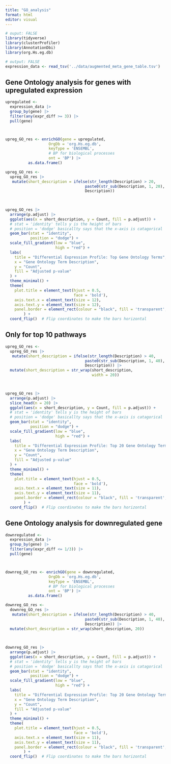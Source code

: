 ```yaml
---
title: "GO_analysis"
format: html
editor: visual
---
```


```r
# ouput: FALSE
library(tidyverse)
library(clusterProfiler)
library(AnnotationDbi)
library(org.Hs.eg.db)
```

```r
# output: FALSE
expression_data <- read_tsv('../data/augmented_meta_gene_table.tsv')
```

## Gene Ontology analysis for genes with upregulated expression

```r
upregulated <- 
  expression_data |> 
  group_by(gene) |> 
  filter(any(expr_diff >= 3)) |> 
  pull(gene) 



upreg_GO_res <- enrichGO(gene = upregulated,
                   OrgDb = 'org.Hs.eg.db',
                   keyType = 'ENSEMBL',
                   # BP for biological processes
                   ont = 'BP') |>  
          as.data.frame()

upreg_GO_res <- 
  upreg_GO_res |> 
   mutate(short_description = ifelse(str_length(Description) > 20,
                                   paste0(str_sub(Description, 1, 20), "..."),
                                   Description))
          
  
```

```r

upreg_GO_res |> 
  arrange(p.adjust) |> 
  ggplot(aes(x = short_description, y = Count, fill = p.adjust)) +  
  # stat = 'identity' tells y is the height of bars
  # position = 'dodge' basicallty says that the x-axis is catagorical
  geom_bar(stat = "identity", 
           position = "dodge") +
  scale_fill_gradient(low = "blue", 
                      high = "red") +  
  labs(
    title = "Differential Expression Profile: Top Gene Ontology Terms",
    x = "Gene Ontology Term Description", 
    y = "Count",
    fill = "Adjusted p-value"
  ) +
  theme_minimal() +
  theme(
    plot.title = element_text(hjust = 0.5,
                              face = 'bold'),
    axis.text.x = element_text(size = 12),
    axis.text.y = element_text(size = 12),
    panel.border = element_rect(colour = "black", fill = 'transparent',size = 0.5) 
        ) +
  coord_flip()  # Flip coordinates to make the bars horizontal


```

## Only for top 10 pathways

```r


upreg_GO_res <- 
  upreg_GO_res |> 
   mutate(short_description = ifelse(str_length(Description) > 40,
                                   paste0(str_sub(Description, 1, 40), "..."),
                                   Description)) |>    
  mutate(short_description = str_wrap(short_description, 
                                      width = 20)) 
          


upreg_GO_res |> 
  arrange(p.adjust) |>
  slice_head(n = 20) |> 
  ggplot(aes(x = short_description, y = Count, fill = p.adjust)) +  
  # stat = 'identity' tells y is the height of bars
  # position = 'dodge' basicallty says that the x-axis is catagorical
  geom_bar(stat = "identity", 
           position = "dodge") +
  scale_fill_gradient(low = "blue", 
                      high = "red") +  
  labs(
    title = "Differential Expression Profile: Top 20 Gene Ontology Terms",
    x = "Gene Ontology Term Description", 
    y = "Count",
    fill = "Adjusted p-value"
  ) +
  theme_minimal() +
  theme(
    plot.title = element_text(hjust = 0.5,
                              face = 'bold'),
    axis.text.x = element_text(size = 11),
    axis.text.y = element_text(size = 11),
    panel.border = element_rect(colour = "black", fill = 'transparent',size = 0.5) 
        ) +
  coord_flip()  # Flip coordinates to make the bars horizontal
```

## Gene Ontology analysis for downregulated gene

```r
downregulated <- 
  expression_data |> 
  group_by(gene) |> 
  filter(any(expr_diff <= 1/3)) |> 
  pull(gene) 



downreg_GO_res <- enrichGO(gene = downregulated,
                   OrgDb = 'org.Hs.eg.db',
                   keyType = 'ENSEMBL',
                   # BP for biological processes
                   ont = 'BP') |>  
          as.data.frame()

downreg_GO_res <- 
  downreg_GO_res |> 
   mutate(short_description = ifelse(str_length(Description) > 40,
                                   paste0(str_sub(Description, 1, 40), "…"),
                                   Description)) |> 
  mutate(short_description = str_wrap(short_description, 20))
          
  
```

```r

downreg_GO_res |> 
  arrange(p.adjust) |>
  ggplot(aes(x = short_description, y = Count, fill = p.adjust)) +  
  # stat = 'identity' tells y is the height of bars
  # position = 'dodge' basicallty says that the x-axis is catagorical
  geom_bar(stat = "identity", 
           position = "dodge") +
  scale_fill_gradient(low = "blue", 
                      high = "red") +  
  labs(
    title = "Differential Expression Profile: Top 20 Gene Ontology Terms",
    x = "Gene Ontology Term Description", 
    y = "Count",
    fill = "Adjusted p-value"
  ) +
  theme_minimal() +
  theme(
    plot.title = element_text(hjust = 0.5,
                              face = 'bold'),
    axis.text.x = element_text(size = 11),
    axis.text.y = element_text(size = 11),
    panel.border = element_rect(colour = "black", fill = 'transparent',size = 0.5) 
        ) +
  coord_flip()  # Flip coordinates to make the bars horizontal
```
